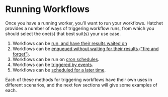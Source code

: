 # Running Workflows

Once you have a running worker, you'll want to run your workflows. Hatchet provides a number of ways of triggering workflow runs, from which you should select the one(s) that best suit(s) your use case.

1. Workflows can be [run, and have their results waited on](./run-with-results.mdx)
2. Workflows can be [enqueued without waiting for their results ("fire and forget")](./enqueue-runs.mdx).
3. Workflows can be run on [cron schedules](./cron-runs.mdx).
4. Workflows can be [triggered by events](./run-on-event.mdx).
5. Workflows can be [scheduled for a later time](./scheduled-runs.mdx).

Each of these methods for triggering workflows have their own uses in different scenarios, and the next few sections will give some examples of each.
